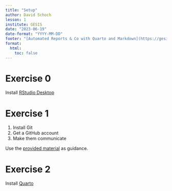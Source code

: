 ```yaml
---
title: "Setup"
author: David Schoch
lesson: 1
institute: GESIS
date: "2023-06-19"
date-format: "YYYY-MM-DD"
footer: "[Automated Reports & Co with Quarto and Markdown](https://gesiscss.github.io/quarto-workshop/)"
format:
  html:
    toc: false
---
```


# Exercise 0

Install [RStudio Desktop](https://posit.co/downloads/)

# Exercise 1

1. Install Git
2. Get a GitHub account
3. Make them communicate

Use the [provided material](extra/git.qmd) as guidance.

# Exercise 2

Install [Quarto](https://quarto.org/docs/get-started/)